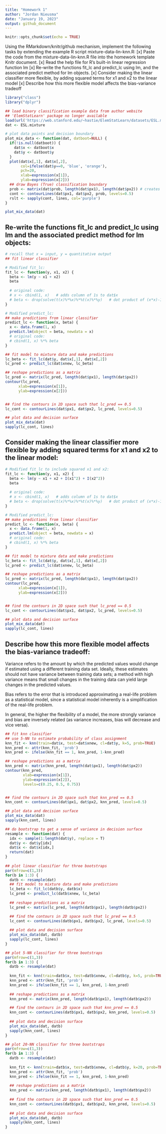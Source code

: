 ```yaml
---
title: "Homework 1"
author: "Jordan Nieusma"
date: "January 19, 2023"
output: github_document
---
```


```r
knitr::opts_chunk$set(echo = TRUE)
```

Using the RMarkdown/knitr/github mechanism, implement the following tasks by extending the example R script mixture-data-lin-knn.R:
[x] Paste the code from the mixture-data-lin-knn.R file into the homework template Knitr document.
[x] Read the help file for R's built-in linear regression function lm
[x] Re-write the functions fit_lc and predict_lc using lm, and the associated predict method for lm objects.
[x] Consider making the linear classifier more flexible, by adding squared terms for x1 and x2 to the linear model
[x] Describe how this more flexible model affects the bias-variance tradeoff

```r
library("class")
library("dplyr")
```

```r
## load binary classification example data from author website 
## 'ElemStatLearn' package no longer available
load(url('https://web.stanford.edu/~hastie/ElemStatLearn/datasets/ESL.mixture.rda'))
dat <- ESL.mixture
```

```r
# plot data points and decision boundary
plot_mix_data <- function(dat, datboot=NULL) {
  if(!is.null(datboot)) {
    dat$x <- datboot$x
    dat$y <- datboot$y
  }
  plot(dat$x[,1], dat$x[,2],
       col=ifelse(dat$y==0, 'blue', 'orange'),
       pch=20,
       xlab=expression(x[1]),
       ylab=expression(x[2]))
  ## draw Bayes (True) classification boundary
  prob <- matrix(dat$prob, length(dat$px1), length(dat$px2)) # creates 69 x 99 matrix
  cont <- contourLines(dat$px1, dat$px2, prob, levels=0.5) 
  rslt <- sapply(cont, lines, col='purple')
}

plot_mix_data(dat)
```

## Re-write the functions fit_lc and predict_lc using lm and the associated predict method for lm objects:

```r
# recall that x = input, y = quantitative output
## fit linear classifier

# Modified fit_lc:
fit_lc <- function(y, x1, x2) {
  beta <- lm(y ~ x1 + x2)
  beta
  
  # original code: 
  # x <- cbind(1, x)   # adds column of 1s to dat$x
  # beta <- drop(solve(t(x)%*%x)%*%t(x)%*%y)   # dot product of (x*x)-1 * (x*y) 
}

# Modified predict_lc:
## make predictions from linear classifier
predict_lc <- function(x, beta) {
  x <- data.frame(1, x)
  predict.lm(object = beta, newdata = x)
  # original code:
  # cbind(1, x) %*% beta
}

## fit model to mixture data and make predictions
lc_beta <- fit_lc(dat$y, dat$x[,1], dat$x[,2])
lc_pred <- predict_lc(dat$xnew, lc_beta)

## reshape predictions as a matrix
lc_pred <- matrix(lc_pred, length(dat$px1), length(dat$px2))
contour(lc_pred,
      xlab=expression(x[1]),
      ylab=expression(x[2]))


## find the contours in 2D space such that lc_pred == 0.5
lc_cont <- contourLines(dat$px1, dat$px2, lc_pred, levels=0.5)

## plot data and decision surface
plot_mix_data(dat)
sapply(lc_cont, lines)
```

## Consider making the linear classifier more flexible by adding squared terms for x1 and x2 to the linear model:

```r
# Modified fit_lc to include squared x1 and x2:
fit_lc <- function(y, x1, x2) {
  beta <- lm(y ~ x1 + x2 + I(x1^2) + I(x2^2)) 
  beta
  
  # original code: 
  # x <- cbind(1, x)   # adds column of 1s to dat$x
  # beta <- drop(solve(t(x)%*%x)%*%t(x)%*%y)   # dot product of (x*x)-1 * (x*y) 
}

# Modified predict_lc:
## make predictions from linear classifier
predict_lc <- function(x, beta) {
  x <- data.frame(1, x)
  predict.lm(object = beta, newdata = x)
  # original code:
  # cbind(1, x) %*% beta
}

## fit model to mixture data and make predictions
lc_beta <- fit_lc(dat$y, dat$x[,1], dat$x[,2])
lc_pred <- predict_lc(dat$xnew, lc_beta)

## reshape predictions as a matrix
lc_pred <- matrix(lc_pred, length(dat$px1), length(dat$px2))
contour(lc_pred,
      xlab=expression(x[1]),
      ylab=expression(x[2]))


## find the contours in 2D space such that lc_pred == 0.5
lc_cont <- contourLines(dat$px1, dat$px2, lc_pred, levels=0.5)

## plot data and decision surface
plot_mix_data(dat)
sapply(lc_cont, lines)
```

## Describe how this more flexible model affects the bias-variance tradeoff:

Variance refers to the amount by which the predicted values would change if estimated using a different training data set. Ideally, these estimates should not have variance between training data sets; a method with high variance means that small changes in the training data can yield large changes in the predicted values.

Bias refers to the error that is introduced approximating a real-life problem as a statistical model, since a statistical model inherently is a simplification of the real-life problem.

In general, the higher the flexibility of a model, the more strongly variance and bias are inversely related (as variance increases, bias will decrease and vice versa).  


```r
## fit knn classifier
## use 5-NN to estimate probability of class assignment
knn_fit <- knn(train=dat$x, test=dat$xnew, cl=dat$y, k=5, prob=TRUE)
knn_pred <- attr(knn_fit, 'prob')
knn_pred <- ifelse(knn_fit == 1, knn_pred, 1-knn_pred)

## reshape predictions as a matrix
knn_pred <- matrix(knn_pred, length(dat$px1), length(dat$px2))
contour(knn_pred,
        xlab=expression(x[1]),
        ylab=expression(x[2]),
        levels=c(0.25, 0.5, 0.75))


## find the contours in 2D space such that knn_pred == 0.5
knn_cont <- contourLines(dat$px1, dat$px2, knn_pred, levels=0.5)

## plot data and decision surface
plot_mix_data(dat)
sapply(knn_cont, lines)
```


```r
## do bootstrap to get a sense of variance in decision surface
resample <- function(dat) {
  idx <- sample(1:length(dat$y), replace = T)
  dat$y <- dat$y[idx]
  dat$x <- dat$x[idx,]
  return(dat)
}
  
## plot linear classifier for three bootstraps
par(mfrow=c(1,3))
for(b in 1:3) {
  datb <- resample(dat)
  ## fit model to mixture data and make predictions
  lc_beta <- fit_lc(datb$y, datb$x)
  lc_pred <- predict_lc(datb$xnew, lc_beta)
  
  ## reshape predictions as a matrix
  lc_pred <- matrix(lc_pred, length(datb$px1), length(datb$px2))

  ## find the contours in 2D space such that lc_pred == 0.5
  lc_cont <- contourLines(datb$px1, datb$px2, lc_pred, levels=0.5)
  
  ## plot data and decision surface
  plot_mix_data(dat, datb)
  sapply(lc_cont, lines)
}
```


```r
## plot 5-NN classifier for three bootstraps
par(mfrow=c(1,3))
for(b in 1:3) {
  datb <- resample(dat)
  
  knn_fit <- knn(train=datb$x, test=datb$xnew, cl=datb$y, k=5, prob=TRUE)
  knn_pred <- attr(knn_fit, 'prob')
  knn_pred <- ifelse(knn_fit == 1, knn_pred, 1-knn_pred)
  
  ## reshape predictions as a matrix
  knn_pred <- matrix(knn_pred, length(datb$px1), length(datb$px2))

  ## find the contours in 2D space such that knn_pred == 0.5
  knn_cont <- contourLines(datb$px1, datb$px2, knn_pred, levels=0.5)
  
  ## plot data and decision surface
  plot_mix_data(dat, datb)
  sapply(knn_cont, lines)
}
```


```r
## plot 20-NN classifier for three bootstraps
par(mfrow=c(1,3))
for(b in 1:3) {
  datb <- resample(dat)
  
  knn_fit <- knn(train=datb$x, test=datb$xnew, cl=datb$y, k=20, prob=TRUE)
  knn_pred <- attr(knn_fit, 'prob')
  knn_pred <- ifelse(knn_fit == 1, knn_pred, 1-knn_pred)
  
  ## reshape predictions as a matrix
  knn_pred <- matrix(knn_pred, length(datb$px1), length(datb$px2))
  
  ## find the contours in 2D space such that knn_pred == 0.5
  knn_cont <- contourLines(datb$px1, datb$px2, knn_pred, levels=0.5)
  
  ## plot data and decision surface
  plot_mix_data(dat, datb)
  sapply(knn_cont, lines)
}
```

